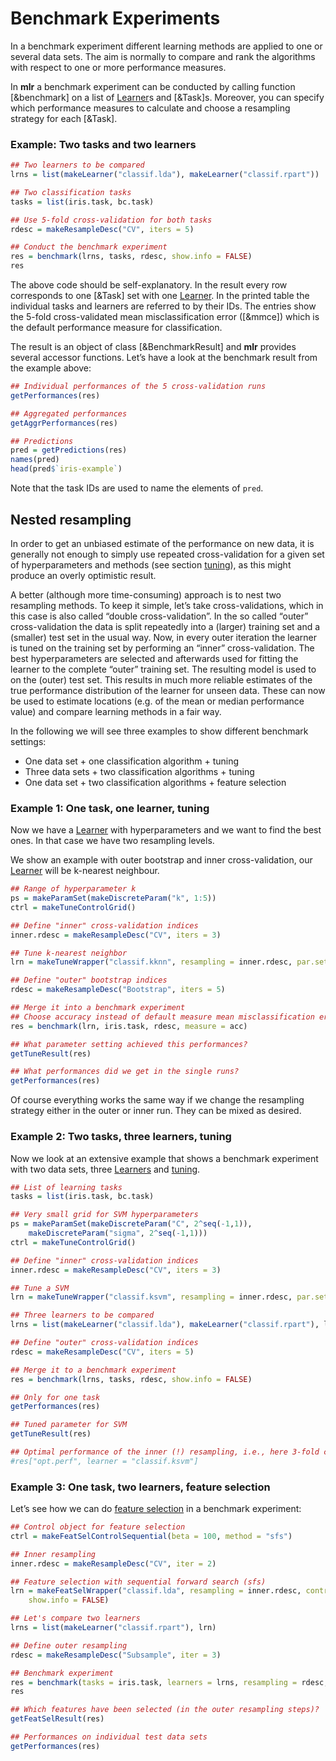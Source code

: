 # Benchmark Experiments

In a benchmark experiment different learning methods are applied to one or several data sets.
The aim is normally to compare and rank the algorithms with respect to one or more
performance measures.

In **mlr** a benchmark experiment can be conducted by calling function [&benchmark] on a
list of [Learner](&makeLearner)s and [&Task]s.
Moreover, you can specify which performance measures to calculate and choose a resampling
strategy for each [&Task].

### Example: Two tasks and two learners

```r
## Two learners to be compared
lrns = list(makeLearner("classif.lda"), makeLearner("classif.rpart"))

## Two classification tasks
tasks = list(iris.task, bc.task)

## Use 5-fold cross-validation for both tasks
rdesc = makeResampleDesc("CV", iters = 5)

## Conduct the benchmark experiment
res = benchmark(lrns, tasks, rdesc, show.info = FALSE)
res
```

The above code should be self-explanatory. In the result every row corresponds to one [&Task]
set with one [Learner](&makeLearner).
In the printed table the individual tasks and learners are referred to by their IDs.
The entries show the 5-fold cross-validated mean misclassification error ([&mmce]) which
is the default performance measure for classification.

The result is an object of class [&BenchmarkResult] and **mlr** provides several accessor 
functions.
Let's have a look at the benchmark result from the example above:

```r
## Individual performances of the 5 cross-validation runs
getPerformances(res)

## Aggregated performances
getAggrPerformances(res)

## Predictions
pred = getPredictions(res)
names(pred)
head(pred$`iris-example`)
```
Note that the task IDs are used to name the elements of ``pred``.


## Nested resampling

In order to get an unbiased estimate of the performance on new data,
it is generally not enough to simply use repeated cross-validation
for a given set of hyperparameters and methods (see section [tuning](tune.md)),
as this might produce an overly optimistic result.

A better (although more time-consuming) approach is to nest two
resampling methods. To keep it simple, let's take
cross-validations, which in this case is also called "double cross-validation".
In the so called "outer" cross-validation the data is split repeatedly
into a (larger) training set and a (smaller) test set in the usual
way. Now, in every outer iteration the learner is tuned on the
training set by performing an "inner" cross-validation. The best
hyperparameters are selected and afterwards used for fitting the learner
to the complete "outer" training set. The resulting model is used to
on the (outer) test set. This results in much more reliable
estimates of the true performance distribution of the learner for unseen
data. These can now be used to estimate locations (e.g. of the mean
or median performance value) and compare learning methods in a fair
way.

In the following we will see three examples to show different benchmark settings:

* One data set + one classification algorithm + tuning
* Three data sets + two classification algorithms + tuning
* One data set + two classification algorithms + feature selection


### Example 1: One task, one learner, tuning

Now we have a [Learner](&makeLearner) with hyperparameters and we want to find the best ones. In
that case we have two resampling levels.

We show an example with outer bootstrap and inner cross-validation,
our [Learner](&makeLearner) will be k-nearest neighbour.

```r
## Range of hyperparameter k
ps = makeParamSet(makeDiscreteParam("k", 1:5))
ctrl = makeTuneControlGrid()

## Define "inner" cross-validation indices
inner.rdesc = makeResampleDesc("CV", iters = 3)

## Tune k-nearest neighbor
lrn = makeTuneWrapper("classif.kknn", resampling = inner.rdesc, par.set = ps, control = ctrl)

## Define "outer" bootstrap indices
rdesc = makeResampleDesc("Bootstrap", iters = 5)

## Merge it into a benchmark experiment
## Choose accuracy instead of default measure mean misclassification error
res = benchmark(lrn, iris.task, rdesc, measure = acc)

## What parameter setting achieved this performances?
getTuneResult(res)

## What performances did we get in the single runs?
getPerformances(res)
```

Of course everything works the same way if we change the resampling
strategy either in the outer or inner run. They can be mixed as desired.

### Example 2: Two tasks, three learners, tuning

Now we look at an extensive example that shows a benchmark experiment with two data
sets, three [Learners](&makeLearner) and [tuning](&tune.md).

```r
## List of learning tasks
tasks = list(iris.task, bc.task)

## Very small grid for SVM hyperparameters
ps = makeParamSet(makeDiscreteParam("C", 2^seq(-1,1)),
    makeDiscreteParam("sigma", 2^seq(-1,1)))
ctrl = makeTuneControlGrid()

## Define "inner" cross-validation indices
inner.rdesc = makeResampleDesc("CV", iters = 3)

## Tune a SVM
lrn = makeTuneWrapper("classif.ksvm", resampling = inner.rdesc, par.set = ps, control = ctrl)

## Three learners to be compared
lrns = list(makeLearner("classif.lda"), makeLearner("classif.rpart"), lrn)

## Define "outer" cross-validation indices
rdesc = makeResampleDesc("CV", iters = 5)

## Merge it to a benchmark experiment
res = benchmark(lrns, tasks, rdesc, show.info = FALSE)

## Only for one task
getPerformances(res)

## Tuned parameter for SVM
getTuneResult(res)

## Optimal performance of the inner (!) resampling, i.e., here 3-fold cross-validation
#res["opt.perf", learner = "classif.ksvm"]
```

### Example 3: One task, two learners, feature selection

Let's see how we can do [feature selection](feature_selection.md) in
a benchmark experiment:

```r
## Control object for feature selection
ctrl = makeFeatSelControlSequential(beta = 100, method = "sfs")

## Inner resampling
inner.rdesc = makeResampleDesc("CV", iter = 2)

## Feature selection with sequential forward search (sfs)
lrn = makeFeatSelWrapper("classif.lda", resampling = inner.rdesc, control = ctrl,
    show.info = FALSE)

## Let's compare two learners
lrns = list(makeLearner("classif.rpart"), lrn)

## Define outer resampling
rdesc = makeResampleDesc("Subsample", iter = 3)

## Benchmark experiment
res = benchmark(tasks = iris.task, learners = lrns, resampling = rdesc, show.info = FALSE)
res

## Which features have been selected (in the outer resampling steps)?
getFeatSelResult(res)

## Performances on individual test data sets
getPerformances(res)
```
